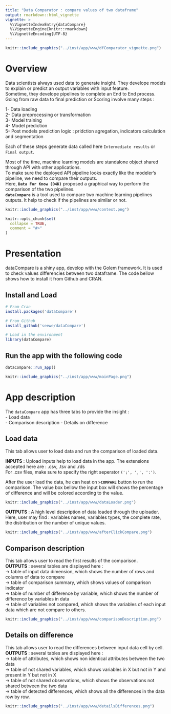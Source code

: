```yaml
---
title: "Data Comparator : compare values of two dataframe"
output: rmarkdown::html_vignette
vignette: >
  %\VignetteIndexEntry{dataCompare}
  %\VignetteEngine{knitr::rmarkdown}
  %\VignetteEncoding{UTF-8}
---
```


```r
knitr::include_graphics("../inst/app/www/dfComparator_vignette.png")
```



# Overview

Data scientists always used data to generate insight. They develope models to explain or predict an output variables with input feature.  
Sometime, they develope pipelines to complete an End to End process. Going from raw data to final prediction or Scoring involve many 
steps :  

  1- Data loading  
  2- Data preprocessing  or transformation  
  3- Model training   
  4- Model prediction  
  5- Post models prediction logic : pridction agregation, indicators calculation and segmentation  
  
Each of these steps generate data called here `Intermediate results` or `Final output`.  

Most of the time, machine learning models are standalone object shared through API with other applications.  
To make sure the deployed API pipeline looks exactly like the modeler's pipeline, we need to compare their outputs.  
Here, **`Data For Know (D4K)`** proposed a graphical way to perform the comparison of the two pipelines.  
**`dataCompare`** is a tool used to compare two machine learning pipelines outputs. It help to check if the pipelines
are similar or not.  

```r
knitr::include_graphics("../inst/app/www/context.png")
```


```r
knitr::opts_chunk$set(
  collapse = TRUE,
  comment = "#>"
)
```


# Presentation

dataCompare is a shiny app, develop with the Golem framework. It is used to check values differencies between two dataframe. The code bellow shows how to install it from Github and CRAN.  

## Install and Load


```r
# From Cran
install.packages('dataCompare')

# From Github
install_github('seewe/dataCompare')

# Load in the environment
library(dataCompare)
```


## Run the app with the following code

```r
dataCompare::run_app()
```


```r
knitr::include_graphics("../inst/app/www/mainPage.png")
```
  
  
# App description

The `dataCompare` app has three tabs to provide the insight :  
  - Load data  
  - Comparison description
  - Details on difference  

## Load data  

This tab allows user to load data and run the comparison of loaded data.  

**INPUTS** : Upload inputs help to load data in the app. The extensions accepted here are : .csv, .tsv and .rds  
For .csv files, make sure to specify the right seperator `(';', ',', ':')`.  
  
After the user load the data, he can heat on  **`>COMPARE`** button to run the comparison.
The value box bellow the input box will shows the percentage of difference and will be colored according to the value.  

```r
knitr::include_graphics("../inst/app/www/dataLoader.png")
```


**OUTPUTS** : A high level description of data loaded through the uploader. Here, user may find :
variables names, variables types, the complete rate, the distribution or the number of unique values. 
  
  

```r
knitr::include_graphics("../inst/app/www/afterClickCompare.png")
```


## Comparison description  

This tab allows user to read the first results of the comparison.  
**OUTPUTS** : several tables are displayed here :  
-> table of input data dimension, which shows the number of rows and columns of data to compare  
-> table of comparison summary, which shows values of comparison indicator  
-> table of number of difference by variable, which shows the number of difference by variables in data  
-> table of variables not compared, which shows the variables of each input data which are not compare to others.  
  

```r
knitr::include_graphics("../inst/app/www/comparisonDescription.png")
```

## Details on difference  

This tab allows user to read the differences between input data cell by cell.  
**OUTPUTS** : several tables are displayed here :  
-> table of attributes, which shows non identical attributes between the two data  
-> table of not shared variables, which shows variables in X but not in Y and present in Y but not in X  
-> table of not shared observations, which shows the observations not shared between the two data  
-> table of detected differences, which shows all the differences in the data row by row.   
  

```r
knitr::include_graphics("../inst/app/www/detailsDifferences.png")
```


